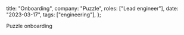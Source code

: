 
  title: "Onboarding",
  company: "Puzzle",
  roles: ["Lead engineer"],
  date: "2023-03-17",
  tags: ["engineering"],
};

<OnboardingThumbnail active className="not-prose" />

Puzzle onboarding
